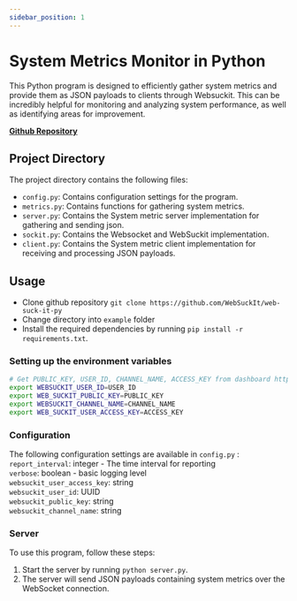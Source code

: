 ```yaml
---
sidebar_position: 1
---
```


# System Metrics Monitor in Python

This Python program is designed to efficiently gather system metrics and provide them as JSON payloads to clients through Websuckit.
This can be incredibly helpful for monitoring and analyzing system performance, as well as identifying areas for improvement.

**[Github Repository](https://github.com/WebSuckIt/web-suck-it-py/edit/main/examples/sysmetrics_reporter)**

## Project Directory

The project directory contains the following files:

- `config.py`: Contains configuration settings for the program.
- `metrics.py`: Contains functions for gathering system metrics.
- `server.py`: Contains the System metric server implementation for gathering and sending json.
- `sockit.py`: Contains the Websocket and WebSuckit implementation.
- `client.py`: Contains the System metric client implementation for receiving and processing JSON payloads.

## Usage

- Clone github repository `git clone https://github.com/WebSuckIt/web-suck-it-py`
- Change directory into `example` folder
- Install the required dependencies by running `pip install -r requirements.txt`.

### Setting up the environment variables

```bash
# Get PUBLIC_KEY, USER_ID, CHANNEL_NAME, ACCESS_KEY from dashboard https://websuckit.com/dashboard
export WEBSUCKIT_USER_ID=USER_ID
export WEB_SUCKIT_PUBLIC_KEY=PUBLIC_KEY
export WEBSUCKIT_CHANNEL_NAME=CHANNEL_NAME
export WEB_SUCKIT_USER_ACCESS_KEY=ACCESS_KEY
```

### Configuration

The following configuration settings are available in `config.py` : <br/>
`report_interval`: integer - The time interval for reporting <br/>
`verbose`: boolean - basic logging level <br/>
`websuckit_user_access_key`: string <br/>
`websuckit_user_id`: UUID <br/>
`websuckit_public_key`: string <br/>
`websuckit_channel_name`: string

### Server

To use this program, follow these steps:

1. Start the server by running `python server.py`.
2. The server will send JSON payloads containing system metrics over the WebSocket connection.
